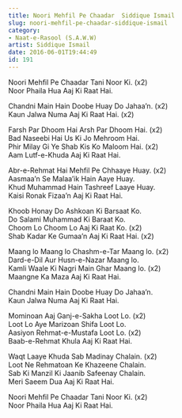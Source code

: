 ```yaml
---
title: Noori Mehfil Pe Chaadar  Siddique Ismail
slug: noori-mehfil-pe-chaadar-siddique-ismail
category: 
- Naat-e-Rasool (S.A.W.W)
artist: Siddique Ismail
date: 2016-06-01T19:44:49
id: 191
---
```


<p>Noori Mehfil Pe Chaadar Tani Noor Ki. (x2)<br />
Noor Phaila Hua Aaj Ki Raat Hai.</p>
<p>Chandni Main Hain Doobe Huay Do Jahaa’n. (x2)<br />
Kaun Jalwa Numa Aaj Ki Raat Hai. (x2)</p>
<p>Farsh Par Dhoom Hai Arsh Par Dhoom Hai. (x2)<br />
Bad Naseebi Hai Us Ki Jo Mehroom Hai.<br />
Phir Milay Gi Ye Shab Kis Ko Maloom Hai. (x2)<br />
Aam Lutf-e-Khuda Aaj Ki Raat Hai.</p>
<p>Abr-e-Rehmat Hai Mehfil Pe Chhaaye Huay. (x2)<br />
Aasmaa’n Se Malaa’ik Hain Aaye Huay.<br />
Khud Muhammad Hain Tashreef Laaye Huay.<br />
Kaisi Ronak Fizaa’n Aaj Ki Raat Hai.</p>
<p>Khoob Honay Do Ashkoan Ki Barsaat Ko.<br />
Do Salami Muhammad Ki Baraat Ko.<br />
Choom Lo Choom Lo Aaj Ki Raat Ko. (x2)<br />
Shab Kadar Ke Gumaa’n Aaj Ki Raat Hai. (x2)</p>
<p>Maang lo Maang lo Chashm-e-Tar Maang lo. (x2)<br />
Dard-e-Dil Aur Husn-e-Nazar Maang lo.<br />
Kamli Waale Ki Nagri Main Ghar Maang lo. (x2)<br />
Maangne Ka Maza Aaj Ki Raat Hai.</p>
<p>Chandni Main Hain Doobe Huay Do Jahaa’n.<br />
Kaun Jalwa Numa Aaj Ki Raat Hai.</p>
<p>Mominoan Aaj Ganj-e-Sakha Loot Lo. (x2)<br />
Loot Lo Aye Marizoan Shifa Loot Lo.<br />
Aasiyon Rehmat-e-Mustafa Loot Lo. (x2)<br />
Baab-e-Rehmat Khula Aaj Ki Raat Hai.</p>
<p>Waqt Laaye Khuda Sab Madinay Chalain. (x2)<br />
Loot Ne Rehmatoan Ke Khazeene Chalain.<br />
Sab Ki Manzil Ki Jaanib Safeenay Chalain.<br />
Meri Saeem Dua Aaj Ki Raat Hai.</p>
<p>Noori Mehfil Pe Chaadar Tani Noor Ki. (x2)<br />
Noor Phaila Hua Aaj Ki Raat Hai.</p>